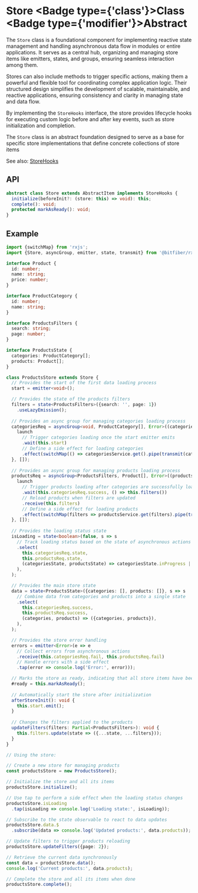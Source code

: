 
# Store <Badge type={'class'}>Class</Badge> <Badge type={'modifier'}>Abstract</Badge>

The `Store` class is a foundational component for implementing reactive state management and
handling asynchronous data flow in modules or entire applications. It serves as a central hub,
organizing and managing store items like emitters, states, and groups, ensuring seamless
interaction among them.

Stores can also include methods to trigger specific actions, making them a powerful and
flexible tool for coordinating complex application logic. Their structured design simplifies
the development of scalable, maintainable, and reactive applications, ensuring consistency and
clarity in managing state and data flow.

By implementing the `StoreHooks` interface, the store provides lifecycle hooks for executing custom
logic before and after key events, such as store initialization and completion.

The `Store` class is an abstract foundation designed to serve as a base for specific store
implementations that define concrete collections of store items

See also: [StoreHooks](/store/reference/storeHooks)

## API

```ts copy
abstract class Store extends AbstractItem implements StoreHooks {
  initialize(beforeInit?: (store: this) => void): this;
  complete(): void;
  protected markAsReady(): void;
}
```

## Example

```ts copy filename="products.store.ts"
import {switchMap} from 'rxjs';
import {Store, asyncGroup, emitter, state, transmit} from '@bitfiber/rx';

interface Product {
  id: number;
  name: string;
  price: number;
}

interface ProductCategory {
  id: number;
  name: string;
}

interface ProductsFilters {
  search: string;
  page: number;
}

interface ProductsState {
  categories: ProductCategory[];
  products: Product[];
}

class ProductsStore extends Store {
  // Provides the start of the first data loading process
  start = emitter<void>();

  // Provides the state of the products filters
  filters = state<ProductsFilters>({search: '', page: 1})
    .useLazyEmission();
  
  // Provides an async group for managing categories loading process
  categoriesReq = asyncGroup<void, ProductCategory[], Error>((categoriesReq, {launch}) => {
    launch
      // Trigger categories loading once the start emitter emits
      .wait(this.start)
      // Define a side effect for loading categories
      .effect(switchMap(() => categoriesService.get().pipe(transmit(categoriesReq))));
  }, []);
  
  // Provides an async group for managing products loading process
  productsReq = asyncGroup<ProductsFilters, Product[], Error>((productsReq, {launch}) => {
    launch
      // Trigger products loading after categories are successfully loaded
      .wait(this.categoriesReq.success, () => this.filters())
      // Reload products when filters are updated
      .receive(this.filters)
      // Define a side effect for loading products
      .effect(switchMap(filters => productsService.get(filters).pipe(transmit(productsReq))));
  }, []);
  
  // Provides the loading status state
  isLoading = state<boolean>(false, s => s
    // Track loading status based on the state of asynchronous actions
    .select(
      this.categoriesReq.state,
      this.productsReq.state,
      (categoriesState, productsState) => categoriesState.inProgress || productsState.inProgress,
    ),
  );

  // Provides the main store state
  data = state<ProductsState>({categories: [], products: []}, s => s
    // Combine data from categories and products into a single state
    .select(
      this.categoriesReq.success,
      this.productsReq.success,
      (categories, products) => ({categories, products}),
    ),
  );

  // Provides the store error handling
  errors = emitter<Error>(e => e
    // Collect errors from asynchronous actions
    .receive(this.categoriesReq.fail, this.productsReq.fail)
    // Handle errors with a side effect
    .tap(error => console.log('Error:', error)));

  // Marks the store as ready, indicating that all store items have been defined
  #ready = this.markAsReady();
  
  // Automatically start the store after initialization
  afterStoreInit(): void {
    this.start.emit();
  }
  
  // Changes the filters applied to the products
  updateFilters(filters: Partial<ProductsFilters>): void {
    this.filters.update(state => ({...state, ...filters}));
  }
}

// Using the store:

// Create a new store for managing products
const productsStore = new ProductsStore();

// Initialize the store and all its items
productsStore.initialize();

// Use tap to perform a side effect when the loading status changes
productsStore.isLoading
  .tap(isLoading => console.log('Loading state:', isLoading));

// Subscribe to the state observable to react to data updates
productsStore.data.$
  .subscribe(data => console.log('Updated products:', data.products));

// Update filters to trigger products reloading
productsStore.updateFilters({page: 2});

// Retrieve the current data synchronously
const data = productsStore.data();
console.log('Current products:', data.products);

// Complete the store and all its items when done
productsStore.complete();
```
